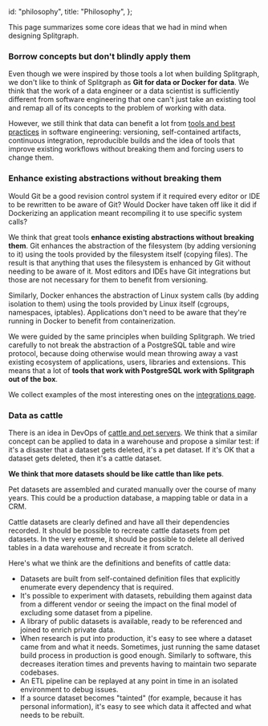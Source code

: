   id: "philosophy",
  title: "Philosophy",
};

This page summarizes some core ideas that we had in mind when designing Splitgraph.

### Borrow concepts but don't blindly apply them

Even though we were inspired by those tools a lot when building Splitgraph, we don't like to think
of Splitgraph as **Git for data or Docker for data**. We think that the work of a data engineer
or a data scientist is sufficiently different from software engineering that one can't just take an
existing tool and remap all of its concepts to the problem of working with data.

However, we still think that data can benefit a lot from [tools and best practices](/product/splitgraph/motivation) in software engineering:
versioning, self-contained artifacts, continuous integration, reproducible builds and the idea of tools that improve existing workflows without breaking them and forcing users to change them.

### Enhance existing abstractions without breaking them

Would Git be a good revision control system if it required every editor or IDE to be
rewritten to be aware of Git? Would Docker have taken off like it did if Dockerizing an application
meant recompiling it to use specific system calls?

We think that great tools **enhance existing abstractions without breaking them**. Git enhances the
abstraction of the filesystem (by adding versioning to it) using the tools provided by the filesystem
itself (copying files). The result is that anything that uses the filesystem is enhanced by Git without
needing to be aware of it. Most editors and IDEs have Git integrations but those are not necessary
for them to benefit from versioning.

Similarly, Docker enhances the abstraction of Linux system calls (by adding isolation to them) using
the tools provided by Linux itself (cgroups, namespaces, iptables). Applications don't need to be aware
that they're running in Docker to benefit from containerization.

We were guided by the same principles when building Splitgraph. We tried carefully to not break
the abstraction of a PostgreSQL table and wire protocol, because doing otherwise would mean throwing
away a vast existing ecosystem of applications, users, libraries and extensions. This means that
a lot of **tools that work with PostgreSQL work with Splitgraph out of the box**.

We collect examples of the most interesting ones on the [integrations page](/product/splitgraph/integrations).

### Data as cattle

There is an idea in DevOps of [cattle and pet servers](http://cloudscaling.com/blog/cloud-computing/the-history-of-pets-vs-cattle/). We think that a similar concept can be applied to data in a warehouse and propose a similar test: if it's a disaster that a dataset gets deleted, it's a pet dataset. If it's OK that a dataset gets deleted, then it's a cattle dataset.

**We think that more datasets should be like cattle than like pets**.

Pet datasets are assembled and curated manually over the course of many years. This could be a production database, a mapping table or data in a CRM.

Cattle datasets are clearly defined and have all their dependencies recorded. It should be possible to recreate cattle datasets from pet datasets.
 In the very extreme, it should be possible to delete all derived tables in a data warehouse and recreate it from scratch.

Here's what we think are the definitions and benefits of cattle data:

  * Datasets are built from self-contained definition files that explicitly enumerate every dependency that is required.
  * It's possible to experiment with datasets, rebuilding them against data from a different vendor or seeing the impact on the final model of excluding some dataset from a pipeline.
  * A library of public datasets is available, ready to be referenced and joined to enrich private data.
  * When research is put into production, it's easy to see where a dataset came from and what it needs. Sometimes, just running the same dataset build process in production is good enough. Similarly to software, this decreases iteration times and prevents having to maintain two separate codebases.
  * An ETL pipeline can be replayed at any point in time in an isolated environment to debug issues.
  * If a source dataset becomes "tainted" (for example, because it has personal information), it's easy to see which data it affected and what needs to be rebuilt.
